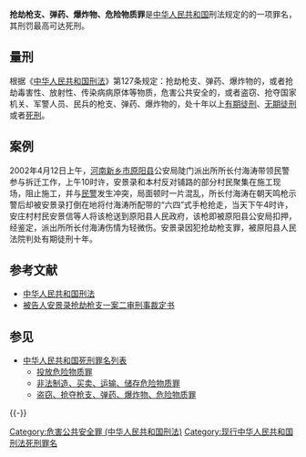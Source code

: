 
'''抢劫枪支、弹药、爆炸物、危险物质罪'''是[[中华人民共和国|中华人民共和国]]刑法规定的的一项罪名，其刑罚最高可达死刑。
==量刑 ==
根据《[[中华人民共和国刑法|中华人民共和国刑法]]》第127条规定：抢劫枪支、弹药、爆炸物的，或者抢劫毒害性、放射性、传染病病原体等物质，危害公共安全的，或者盗窃、抢夺国家机关、军警人员、民兵的枪支、弹药、爆炸物的，处十年以上[[有期徒刑|有期徒刑]]、[[无期徒刑|无期徒刑]]或者[[死刑|死刑]]。

==案例==
2002年4月12日上午，[[河南|河南]][[新乡市|新乡市]][[原阳县|原阳县]]公安局陡门派出所所长付海涛带领民警参与拆迁工作，上午10时许，安景录和本村反对铺路的部分村民聚集在施工现场，阻止施工，并与[[民警|民警]]发生冲突，局面顿时一片混乱，所长付海涛在朝天鸣枪示警后却被安景录打倒在地将付海涛所配带的“六四”式手枪抢走，当天下午4时许，安庄村村民安景信等人将该枪送到原阳县人民政府，该枪即被原阳县公安局扣押，经鉴定，派出所所长付海涛伤情为轻微伤。安景录因犯抢劫枪支罪，被原阳县人民法院判处有期徒刑十年。
== 参考文献 ==
{{Reflist}}
*[https://web.archive.org/web/20170126083636/http://china.findlaw.cn/fagui/p_1/363931.html 中华人民共和国刑法]
*[http://www.110.com/panli/panli_307930.html 被告人安景录抢劫枪支一案二审刑事裁定书] {{Wayback|url=http://www.110.com/panli/panli_307930.html |date=20190522054732 }}

== 参见 ==
{{Portal|中华人民共和国|法律}}
* [[中华人民共和国死刑罪名列表|中华人民共和国死刑罪名列表]]
** [[投放危险物质罪|投放危险物质罪]]
** [[非法制造、买卖、运输、储存危险物质罪|非法制造、买卖、运输、储存危险物质罪]]
** [[盗窃、抢夺枪支、弹药、爆炸物、危险物质罪|盗窃、抢夺枪支、弹药、爆炸物、危险物质罪]]

{{-}}
{{中华人民共和国刑法罪名}}
{{中华人民共和国死刑|罪名}}

[[Category:危害公共安全罪_(中华人民共和国刑法)|Category:危害公共安全罪 (中华人民共和国刑法)]]
[[Category:现行中华人民共和国刑法死刑罪名|Category:现行中华人民共和国刑法死刑罪名]]